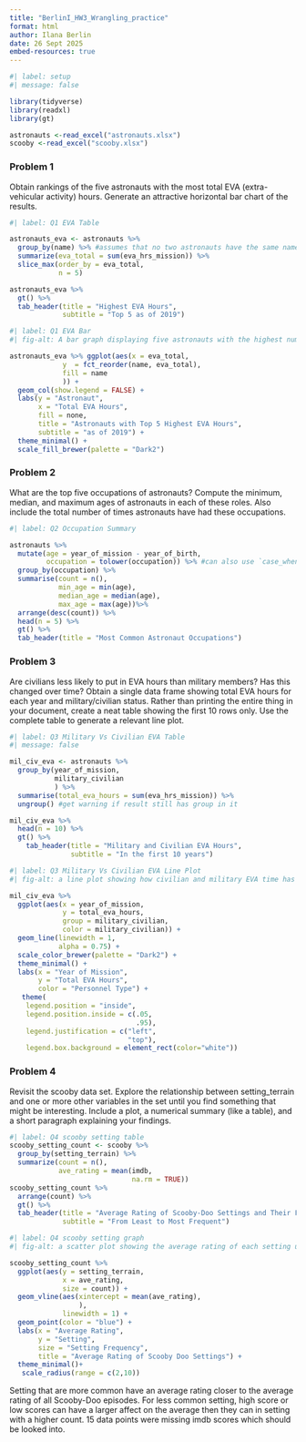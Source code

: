 ```yaml
---
title: "BerlinI_HW3_Wrangling_practice"
format: html
author: Ilana Berlin
date: 26 Sept 2025
embed-resources: true
---
```


```r
#| label: setup
#| message: false

library(tidyverse)
library(readxl)
library(gt)

astronauts <-read_excel("astronauts.xlsx")
scooby <-read_excel("scooby.xlsx")
```

### Problem 1

Obtain rankings of the five astronauts with the most total EVA (extra-vehicular activity)
hours. Generate an attractive horizontal bar chart of the results.
```r
#| label: Q1 EVA Table

astronauts_eva <- astronauts %>% 
  group_by(name) %>% #assumes that no two astronauts have the same name 
  summarize(eva_total = sum(eva_hrs_mission)) %>% 
  slice_max(order_by = eva_total, 
            n = 5)

astronauts_eva %>% 
  gt() %>% 
  tab_header(title = "Highest EVA Hours",
             subtitle = "Top 5 as of 2019")
```
```r
#| label: Q1 EVA Bar
#| fig-alt: A bar graph displaying five astronauts with the highest number of EVA hours as of 2019

astronauts_eva %>% ggplot(aes(x = eva_total, 
             y  = fct_reorder(name, eva_total),
             fill = name
             )) + 
  geom_col(show.legend = FALSE) + 
  labs(y = "Astronaut", 
       x = "Total EVA Hours", 
       fill = none, 
       title = "Astronauts with Top 5 Highest EVA Hours", 
       subtitle = "as of 2019") + 
  theme_minimal() + 
  scale_fill_brewer(palette = "Dark2") 

```


### Problem 2
What are the top five occupations of astronauts? Compute the minimum, median, and maximum ages of astronauts in each of these roles. Also include the total number of times astronauts
have had these occupations.

```r
#| label: Q2 Occupation Summary

astronauts %>% 
  mutate(age = year_of_mission - year_of_birth, 
         occupation = tolower(occupation)) %>% #can also use `case_when` for a general is-else
  group_by(occupation) %>% 
  summarise(count = n(), 
            min_age = min(age), 
            median_age = median(age), 
            max_age = max(age))%>% 
  arrange(desc(count)) %>% 
  head(n = 5) %>% 
  gt() %>% 
  tab_header(title = "Most Common Astronaut Occupations")

```


### Problem 3
Are civilians less likely to put in EVA hours than military members? Has this changed over
time? Obtain a single data frame showing total EVA hours for each year and military/civilian
status. Rather than printing the entire thing in your document, create a neat table showing
the first 10 rows only. Use the complete table to generate a relevant line plot.

```r
#| label: Q3 Military Vs Civilian EVA Table 
#| message: false

mil_civ_eva <- astronauts %>% 
  group_by(year_of_mission, 
           military_civilian
           ) %>% 
  summarise(total_eva_hours = sum(eva_hrs_mission)) %>% 
  ungroup() #get warning if result still has group in it 

mil_civ_eva %>% 
  head(n = 10) %>% 
  gt() %>% 
    tab_header(title = "Military and Civilian EVA Hours", 
               subtitle = "In the first 10 years")

```

```r
#| label: Q3 Military Vs Civilian EVA Line Plot
#| fig-alt: a line plot showing how civilian and military EVA time has changed over the years till 2019.

mil_civ_eva %>% 
  ggplot(aes(x = year_of_mission, 
             y = total_eva_hours, 
             group = military_civilian, 
             color = military_civilian)) +
  geom_line(linewidth = 1, 
            alpha = 0.75) + 
  scale_color_brewer(palette = "Dark2") + 
  theme_minimal() + 
  labs(x = "Year of Mission", 
       y = "Total EVA Hours", 
       color = "Personnel Type") + 
   theme(
    legend.position = "inside",
    legend.position.inside = c(.05,
                               .95),
    legend.justification = c("left", 
                             "top"),
    legend.box.background = element_rect(color="white"))

```


### Problem 4
Revisit the scooby data set. Explore the relationship between setting_terrain and one or
more other variables in the set until you find something that might be interesting. Include a
plot, a numerical summary (like a table), and a short paragraph explaining your findings.

```r
#| label: Q4 scooby setting table
scooby_setting_count <- scooby %>% 
  group_by(setting_terrain) %>% 
  summarize(count = n(), 
            ave_rating = mean(imdb,
                              na.rm = TRUE))
scooby_setting_count %>% 
  arrange(count) %>% 
  gt() %>% 
  tab_header(title = "Average Rating of Scooby-Doo Settings and Their Frequency", 
             subtitle = "From Least to Most Frequent")
```


```r
#| label: Q4 scooby setting graph
#| fig-alt: a scatter plot showing the average rating of each setting used in Scooby-Doo with points sized by how frequently the setting is used. 

scooby_setting_count %>% 
  ggplot(aes(y = setting_terrain, 
             x = ave_rating, 
             size = count)) + 
  geom_vline(aes(xintercept = mean(ave_rating), 
                 ), 
             linewidth = 1) +
  geom_point(color = "blue") + 
  labs(x = "Average Rating", 
       y = "Setting", 
       size = "Setting Frequency", 
       title = "Average Rating of Scooby Doo Settings") +
  theme_minimal()+
   scale_radius(range = c(2,10))

```
Setting that are more common have an average rating closer to the average rating of all Scooby-Doo episodes. For less common setting, high score or low scores can have a larger affect on the average then they can in setting with a higher count. 15 data points were missing imdb scores which should be looked into. 

